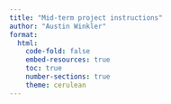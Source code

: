 ```yaml
---
title: "Mid-term project instructions"
author: "Austin Winkler"
format:
  html:
    code-fold: false
    embed-resources: true
    toc: true
    number-sections: true
    theme: cerulean
---
```



